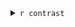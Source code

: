 
<details>
<summary>`r contrast`</summary>


```r

# Create a directory to store the results by contrast
tmp <- dataset.SE@metadata[["DiffExpAnal"]][["contrasts"]]

contrastDir <- paste0(anaDiffDir,"/", tmp$tag[which(tmp$contrastName == contrast)], "_" , contrastName2contrastDir(contrast),"/")
                      
dir.create(path=contrastDir)

knitr::opts_chunk$set(
  fig.path=contrastDir
)

evalPCA <- dim(dataset.SE@metadata[["DiffExpAnal"]][["TopDEF"]][[contrast]])[1] > 1
evalExport <-  dim(dataset.SE@metadata[["DiffExpAnal"]][["TopDEF"]][[contrast]])[1] > 0
```


```r
diff.plots <- DiffAnal.plot(dataset.SE, hypothesis=contrast)
```


1- Pvalues distribution

```r
diff.plots$Pvalue.hist
```

2- MA plot

```r
diff.plots$MA.plot
```

3- VolcanoPlot

```r
diff.plots$Volcano.plot
```


3- Heatmap of the euclidean distances with a link of Ward 


4- PCA on DE 

```r

resTable <- dataset.SE@metadata$DiffExpAnal[["TopDEF"]][[contrast]]
newDataset.SE <- dataset.SE[rownames(dataset.SE) %in% row.names(resTable)]
newDataset.SE <- RFLOMICS::RunPCA(newDataset.SE)  

RFLOMICS::plotPCA(newDataset.SE,
                  PCA = "norm",
                  PCs=c(1, 2), condition="groups")
RFLOMICS::plotPCA(newDataset.SE,
                  PCA = "norm",
                  PCs=c(1, 3), condition="groups")
```


5- Table

```r

reactable(signif(dataset.SE@metadata[["DiffExpAnal"]][["TopDEF"]][[contrast]],3),
          showSortable = TRUE,
          bordered = TRUE,
          defaultPageSize = 6, searchable = TRUE, paginationType = "simple",
          columns = list(
            logFC = colDef(
                style = function(value) {
                    color <- if (value >= 0) {
                      "#008000"
                    } else if (value < 0) {
                      "#e00000"
                    }
                    list(fontWeight = 600, color = color)
                }
              )
            )
          )

# DT::datatable(dataset.SE@metadata[["DiffExpAnal"]][["TopDEF"]][[contrast]], 
#                                                            options = list(dom = 'lfrtipB',
#                                                                           rownames = FALSE,
#                                                                           pageLength = 10,
#                                                                           lengthMenu = list(c(10,25,50,-1),c(10,25,50,"All")))) %>%
#                                   formatStyle('logFC',
#                                               backgroundColor = styleInterval(c(0, 0.01), c('royalblue', 'white', 'red2')),
#                                               fontWeight = 'bold') %>% formatSignif(columns = 1:dim(dataset.SE@metadata[["DiffExpAnal"]][["TopDEF"]][[contrast]])[2], digits = 3)


 write.table(dataset.SE@metadata[["DiffExpAnal"]][["TopDEF"]][[contrast]],
             file=paste0(contrastDir,"Table_of_DE_",omics.dic[[omictype]][["variableName"]],"_pvalmax_",
                         dataset.SE@metadata[["DiffExpAnal"]][["Adj.pvalue.cutoff"]],"_FCmin_",
                         dataset.SE@metadata[["DiffExpAnal"]][["abs.logFC.cutoff"]],".txt"),
             sep="\t",quote=FALSE,col.names=TRUE,row.names=TRUE)
 
 write.table(dataset.SE@metadata[["DiffExpAnal"]][["DEF"]][[contrast]],
             file=paste0(contrastDir,"Table_of_non_filtering_",omics.dic[[omictype]][["variableName"]],".txt"),
             sep="\t",quote=FALSE,col.names=TRUE,row.names=TRUE)
```


</details>


